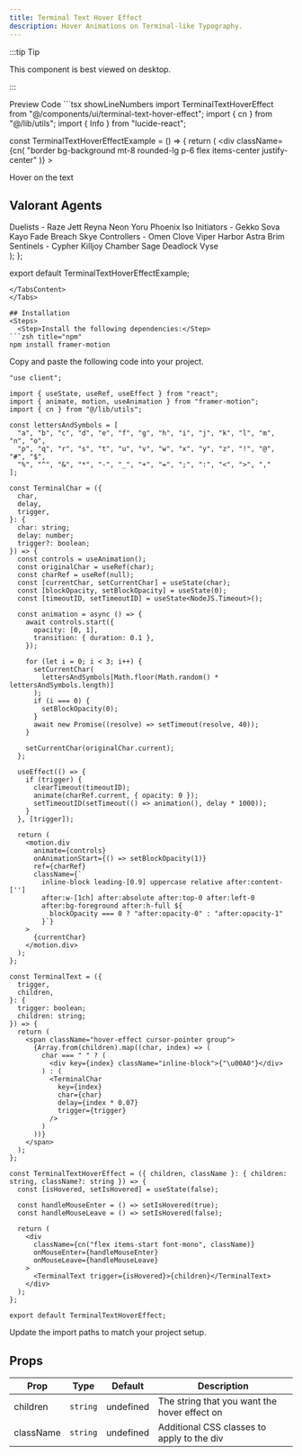 ```yaml
---
title: Terminal Text Hover Effect
description: Hover Animations on Terminal-like Typography.
---
```

:::tip Tip

This component is best viewed on desktop.

:::
<Tabs defaultValue="preview">

<TabsList>
  <TabsTrigger value="preview">Preview</TabsTrigger>
  <TabsTrigger value="code">Code</TabsTrigger>
</TabsList>

<TabsContent value="preview">
  <TerminalTextHoverEffectExample />
</TabsContent>

<TabsContent value="code">
```tsx showLineNumbers
import TerminalTextHoverEffect from "@/components/ui/terminal-text-hover-effect";
import { cn } from "@/lib/utils";
import { Info } from "lucide-react";

const TerminalTextHoverEffectExample = () => {
  return (
    <div
      className={cn(
        "border bg-background mt-8 rounded-lg p-6 flex items-center justify-center"
      )}
    >
      <div className="flex flex-row gap-2 border rounded-lg py-2 px-3 items-center absolute bottom-2 right-2">
        <span className="text-sm">Hover on the text</span>
        <Info className="w-4 h-4" />
      </div>
      <div className="px-8 py-16 w-fit flex flex-col gap-4">
        <h2 className="text-xs uppercase font-mono">Valorant Agents</h2>
        <div className="flex flex-col gap-1">
          <TerminalTextHoverEffect>
            Duelists - Raze Jett Reyna Neon Yoru Phoenix Iso
          </TerminalTextHoverEffect>
          <TerminalTextHoverEffect>
            Initiators - Gekko Sova Kayo Fade Breach Skye
          </TerminalTextHoverEffect>
          <TerminalTextHoverEffect>
            Controllers - Omen Clove Viper Harbor Astra Brim
          </TerminalTextHoverEffect>
          <TerminalTextHoverEffect>
            Sentinels - Cypher Killjoy Chamber Sage Deadlock Vyse
          </TerminalTextHoverEffect>
        </div>
      </div>
    </div>
  );
};

export default TerminalTextHoverEffectExample;
```
</TabsContent>
</Tabs>

## Installation
<Steps>
  <Step>Install the following dependencies:</Step>
```zsh title="npm"
npm install framer-motion
```
  <Step>Copy and paste the following code into your project.</Step>
```tsx title="components/ui/terminal-text-hover-effect.tsx"
"use client";

import { useState, useRef, useEffect } from "react";
import { animate, motion, useAnimation } from "framer-motion";
import { cn } from "@/lib/utils";

const lettersAndSymbols = [
  "a", "b", "c", "d", "e", "f", "g", "h", "i", "j", "k", "l", "m", "n", "o", 
  "p", "q", "r", "s", "t", "u", "v", "w", "x", "y", "z", "!", "@", "#", "$", 
  "%", "^", "&", "*", "-", "_", "+", "=", ";", ":", "<", ">", ","
];

const TerminalChar = ({
  char,
  delay,
  trigger,
}: {
  char: string;
  delay: number;
  trigger?: boolean;
}) => {
  const controls = useAnimation();
  const originalChar = useRef(char);
  const charRef = useRef(null);
  const [currentChar, setCurrentChar] = useState(char);
  const [blockOpacity, setBlockOpacity] = useState(0);
  const [timeoutID, setTimeoutID] = useState<NodeJS.Timeout>();

  const animation = async () => {
    await controls.start({
      opacity: [0, 1],
      transition: { duration: 0.1 },
    });

    for (let i = 0; i < 3; i++) {
      setCurrentChar(
        lettersAndSymbols[Math.floor(Math.random() * lettersAndSymbols.length)]
      );
      if (i === 0) {
        setBlockOpacity(0);
      }
      await new Promise((resolve) => setTimeout(resolve, 40));
    }

    setCurrentChar(originalChar.current);
  };

  useEffect(() => {
    if (trigger) {
      clearTimeout(timeoutID);
      animate(charRef.current, { opacity: 0 });
      setTimeoutID(setTimeout(() => animation(), delay * 1000));
    }
  }, [trigger]);

  return (
    <motion.div
      animate={controls}
      onAnimationStart={() => setBlockOpacity(1)}
      ref={charRef}
      className={`
        inline-block leading-[0.9] uppercase relative after:content-[''] 
        after:w-[1ch] after:absolute after:top-0 after:left-0 
        after:bg-foreground after:h-full ${
          blockOpacity === 0 ? "after:opacity-0" : "after:opacity-1"
        }`}
    >
      {currentChar}
    </motion.div>
  );
};

const TerminalText = ({
  trigger,
  children,
}: {
  trigger: boolean;
  children: string;
}) => {
  return (
    <span className="hover-effect cursor-pointer group">
      {Array.from(children).map((char, index) => (
        char === " " ? (
          <div key={index} className="inline-block">{"\u00A0"}</div>
        ) : (
          <TerminalChar
            key={index}
            char={char}
            delay={index * 0.07}
            trigger={trigger}
          />
        )
      ))}
    </span>
  );
};

const TerminalTextHoverEffect = ({ children, className }: { children: string, className?: string }) => {
  const [isHovered, setIsHovered] = useState(false);

  const handleMouseEnter = () => setIsHovered(true);
  const handleMouseLeave = () => setIsHovered(false);

  return (
    <div
      className={cn("flex items-start font-mono", className)}
      onMouseEnter={handleMouseEnter}
      onMouseLeave={handleMouseLeave}
    >
      <TerminalText trigger={isHovered}>{children}</TerminalText>
    </div>
  );
};

export default TerminalTextHoverEffect;
```

  <Step>Update the import paths to match your project setup.</Step>

</Steps>

## Props

| Prop                                                 | Type     | Default   | Description                                  |
| ---------------------------------------------------- | -------- | --------- | -------------------------------------------- |
| children                                             | `string` | undefined | The string that you want the hover effect on |
| className                                            | `string` | undefined | Additional CSS classes to apply to the div   | 
